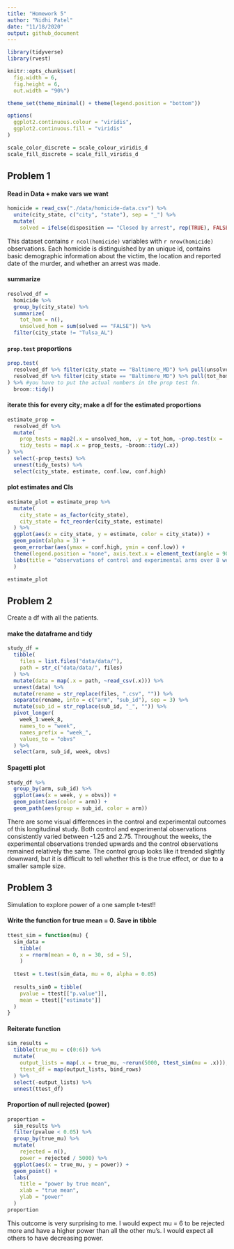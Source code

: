 ```yaml
---
title: "Homework 5"
author: "Nidhi Patel"
date: "11/18/2020"
output: github_document
---
```

```r
library(tidyverse)
library(rvest)

knitr::opts_chunk$set(
  fig.width = 6,
  fig.height = 6,
  out.width = "90%")

theme_set(theme_minimal() + theme(legend.position = "bottom"))

options(
  ggplot2.continuous.colour = "viridis",
  ggplot2.continuous.fill = "viridis"
)

scale_color_discrete = scale_colour_viridis_d
scale_fill_discrete = scale_fill_viridis_d
```

## Problem 1

#### Read in Data + make vars we want

```r
homicide = read_csv("./data/homicide-data.csv") %>% 
  unite(city_state, c("city", "state"), sep = "_") %>% 
  mutate(
    solved = ifelse(disposition == "Closed by arrest", rep(TRUE), FALSE))
```

This dataset contains `r ncol(homicide)` variables with `r nrow(homicide)` observations.  Each homicide is distinguished by an unique id, contains basic demographic information about the victim, the location and reported date of the murder, and whether an arrest was made. 

#### summarize

```r
resolved_df = 
  homicide %>%
  group_by(city_state) %>% 
  summarize(
    tot_hom = n(),
    unsolved_hom = sum(solved == "FALSE")) %>% 
  filter(city_state != "Tulsa_AL")
```

#### `prop.test` proportions

```r
prop.test(
  resolved_df %>% filter(city_state == "Baltimore_MD") %>% pull(unsolved_hom),
  resolved_df %>% filter(city_state == "Baltimore_MD") %>% pull(tot_hom)
) %>% #you have to put the actual numbers in the prop test fn. 
  broom::tidy()
```

#### iterate this for every city; make a df for the estimated proportions

```r
estimate_prop = 
  resolved_df %>% 
  mutate(
    prop_tests = map2(.x = unsolved_hom, .y = tot_hom, ~prop.test(x = .x, n = .y)),
    tidy_tests = map(.x = prop_tests, ~broom::tidy(.x))
) %>% 
  select(-prop_tests) %>% 
  unnest(tidy_tests) %>% 
  select(city_state, estimate, conf.low, conf.high)
```

#### plot estimates and CIs

```r
estimate_plot = estimate_prop %>% 
  mutate(
    city_state = as_factor(city_state),
    city_state = fct_reorder(city_state, estimate)
  ) %>% 
  ggplot(aes(x = city_state, y = estimate, color = city_state)) +
  geom_point(alpha = 3) +
  geom_errorbar(aes(ymax = conf.high, ymin = conf.low)) +
  theme(legend.position = "none", axis.text.x = element_text(angle = 90)) +
  labs(title = "observations of control and experimental arms over 8 weeks"
  )

estimate_plot
```

## Problem 2

Create a df with all the patients. 

#### make the dataframe and tidy

```r
study_df =
  tibble(
    files = list.files("data/data/"),
    path = str_c("data/data/", files)
  ) %>% 
  mutate(data = map(.x = path, ~read_csv(.x))) %>% 
  unnest(data) %>% 
  mutate(rename = str_replace(files, ".csv", "")) %>% 
  separate(rename, into = c("arm", "sub_id"), sep = 3) %>% 
  mutate(sub_id = str_replace(sub_id, "_", "")) %>% 
  pivot_longer(
    week_1:week_8,
    names_to = "week",
    names_prefix = "week_",
    values_to = "obvs"
  ) %>% 
  select(arm, sub_id, week, obvs)
```

#### Spagetti plot

```r
study_df %>% 
  group_by(arm, sub_id) %>% 
  ggplot(aes(x = week, y = obvs)) +
  geom_point(aes(color = arm)) +
  geom_path(aes(group = sub_id, color = arm))
```
There are some visual differences in the control and experimental outcomes of this longitudinal study. Both control and experimental observations consistently varied between -1.25 and 2.75.  Throughout the weeks, the experimental observations trended upwards and the control observations remained relatively the same.  The control group looks like it trended slightly downward, but it is difficult to tell whether this is the true effect, or due to a smaller sample size.

## Problem 3

Simulation to explore power of a one sample t-test!!

#### Write the function for true mean = 0. Save in tibble

```r
ttest_sim = function(mu) {
  sim_data = 
    tibble(
    x = rnorm(mean = 0, n = 30, sd = 5),
    )
  
  ttest = t.test(sim_data, mu = 0, alpha = 0.05)
  
  results_sim0 = tibble(
    pvalue = ttest[["p.value"]],
    mean = ttest[["estimate"]]
  )
}
```
 
#### Reiterate function

```r
sim_results =
  tibble(true_mu = c(0:6)) %>% 
  mutate(
    output_lists = map(.x = true_mu, ~rerun(5000, ttest_sim(mu = .x))),
    ttest_df = map(output_lists, bind_rows)
  ) %>% 
  select(-output_lists) %>% 
  unnest(ttest_df)
```

#### Proportion of null rejected (power)

```r

proportion = 
  sim_results %>% 
  filter(pvalue < 0.05) %>% 
  group_by(true_mu) %>% 
  mutate(
    rejected = n(),
    power = rejected / 5000) %>% 
  ggplot(aes(x = true_mu, y = power)) +
  geom_point() +
  labs(
    title = "power by true mean",
    xlab = "true mean",
    ylab = "power"
  )
proportion
```

This outcome is very surprising to me.  I would expect mu = 6 to be rejected more and have a higher power than all the other mu's. I would expect all others to have decreasing power. 

#### 
